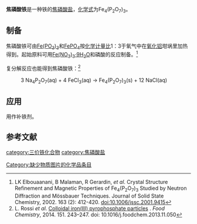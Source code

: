 {{chembox
| Verifiedfields = 
| Watchedfields = 
| verifiedrevid = 
| Name = 焦磷酸铁
| NameEn = Iron(III) pyrophosphate<BR>Ferric pyrophosphate
| ImageFile = iron(III) pyrophosphate.svg
| ImageSize = 
| ImageName = 
| IUPACName = 
| OtherNames = 
|Section1={{Chembox Identifiers
| CASNo = 10058-44-3
| CASNo_Ref = {{cascite|correct|CAS}}
| CASNo_Comment = 无水
| CASNo2 = 10049-18-0
| CASNo2_Ref = {{cascite|correct|CAS}}
| CASNo2_Comment = 九水
| UNII_Ref = 
| UNII = 
| EINECS = 
| PubChem = 
| InChI = 
| SMILES = 
  }}
|Section3={{Chembox Properties
| Formula = Fe<sub>4</sub>(P<sub>2</sub>O<sub>7</sub>)<sub>3</sub> 
| MolarMass = 745.224（无水）<BR>907.368（九水）
| Appearance = 绿色或深黄色晶体（无水）<ref>[http://www.sigmaaldrich.com/MSDS/MSDS/DisplayMSDSPage.do?country=CN&language=zh&productNumber=P6526&brand=ALDRICH&PageToGoToURL=http%3A%2F%2Fwww.sigmaaldrich.com%2Fcatalog%2Fproduct%2Faldrich%2Fp6526%3Flang%3Dzh 焦磷酸铁(III) - 化学品安全技术说明书]. Sigma-Aldrich. [2017-1-28]</ref><BR>黄色粉末（九水）<ref>W.M.Haynes. CRC Handbook of Chemistry and Physics (97th edition). New York: CRC Press, 2016. pp 4-68</ref>
| Solubility = 难溶
| MeltingPt = 
| MeltingPt_notes = 
| Density = 
  }}
}}
'''焦磷酸铁'''是一种铁的[[焦磷酸盐|焦磷酸盐]]，[[化学式|化学式]]为Fe<sub>4</sub>(P<sub>2</sub>O<sub>7</sub>)<sub>3</sub>。
==制备==
焦磷酸铁可由[[偏磷酸铁|Fe(PO<sub>3</sub>)<sub>3</sub>]]和[[磷酸铁|FePO<sub>4</sub>]]按[[化学计量比|化学计量比]]1：3于氧气中在[[氧化铝|氧化铝]]坩埚里加热得到。起始原料可用[[硝酸铁|Fe(NO<sub>3</sub>)<sub>3</sub>·9H<sub>2</sub>O]]和磷酸的反应制备。<ref>LK Elbouaanani, B Malaman, R Gerardin, ''et al''. Crystal Structure Refinement and Magnetic Properties of Fe<sub>4</sub>(P<sub>2</sub>O<sub>7</sub>)<sub>3</sub> Studied by Neutron Diffraction and Mössbauer Techniques. Journal of Solid State Chemistry, 2002. 163 (2): 412-420. doi:10.1006/jssc.2001.9415</ref>

复分解反应也能得到焦磷酸铁：<ref>L. Rossi ''et al''. [https://www.uu.nl/sites/default/files/colloidal_ironiii_pyrophosphate_particles.pdf Colloidal iron(III) pyrophosphate particles] {{Wayback|url=https://www.uu.nl/sites/default/files/colloidal_ironiii_pyrophosphate_particles.pdf |date=20170203064236 }}. ''Food Chemistry'', 2014. 151. 243–247. doi: 10.1016/j.foodchem.2013.11.050</ref>
: 3 Na<sub>4</sub>P<sub>2</sub>O<sub>7</sub>(aq) + 4 FeCl<sub>3</sub>(aq) → Fe<sub>4</sub>(P<sub>2</sub>O<sub>7</sub>)<sub>3</sub>(s) + 12 NaCl(aq)
==应用==
用作补铁剂。
==参考文献==
{{reflist}}

{{铁化合物}}
{{焦磷酸盐}}
[[category:三价铁化合物|category:三价铁化合物]]
[[category:焦磷酸盐|category:焦磷酸盐]]
[[Category:缺少物质图片的化学品条目|Category:缺少物质图片的化学品条目]]